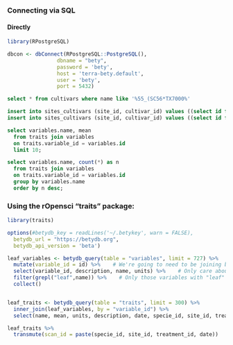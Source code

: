 

### Connecting via SQL


#### Directly

```r
library(RPostgreSQL)

dbcon <- dbConnect(RPostgreSQL::PostgreSQL(),
                dbname = "bety", 
                password = 'bety', 
                host = 'terra-bety.default', 
                user = 'bety', 
                port = 5432)

```

```sql
select * from cultivars where name like '%55_(SC56*TX7000%'
```
```sql

insert into sites_cultivars (site_id, cultivar_id) values ((select id from sites where sitename = 'MAC Field Scanner Field Plot 35 Season 2'), (select id from cultivars where name = 'RIL_55_(SC56*TX7000)-F10'));
insert into sites_cultivars (site_id, cultivar_id) values ((select id from sites where sitename = 'MAC Field Scanner Field Plot 703 Season 2'), (select id from cultivars where name = 'RIL_55_(SC56*TX7000)-F10'));
```


```sql
select variables.name, mean 
  from traits join variables 
  on traits.variable_id = variables.id
  limit 10;

```

```sql
select variables.name, count(*) as n 
  from traits join variables 
  on traits.variable_id = variables.id
  group by variables.name
  order by n desc;

```

### Using the rOpensci "traits" package:


```r

library(traits)

options(#betydb_key = readLines('~/.betykey', warn = FALSE),
  betydb_url = "https://betydb.org",
  betydb_api_version = 'beta')

leaf_variables <- betydb_query(table = "variables", limit = 727) %>%
  mutate(variable_id = id) %>%    # We're going to need to be joining based on variable_id later
  select(variable_id, description, name, units) %>%    # Only care about the important stuff
  filter(grepl("leaf",name)) %>%    # Only those variables with "leaf" in the name
  collect()


leaf_traits <- betydb_query(table = "traits", limit = 300) %>%
  inner_join(leaf_variables, by = "variable_id") %>%
  select(name, mean, units, description, date, specie_id, site_id, treatment_id) 

leaf_traits %>%
  transmute(scan_id = paste(specie_id, site_id, treatment_id, date))
```